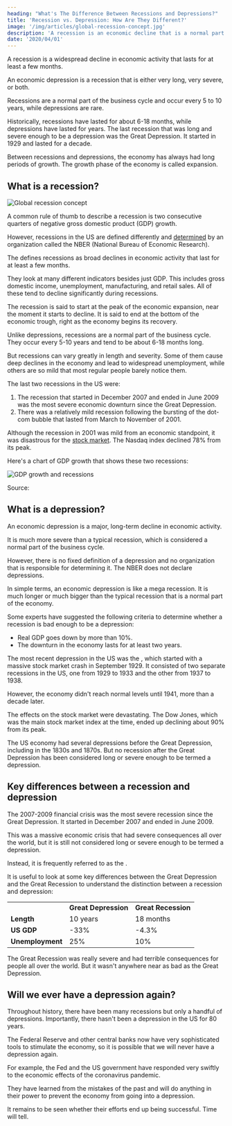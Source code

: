 ```yaml
---
heading: "What's The Difference Between Recessions and Depressions?"
title: 'Recession vs. Depression: How Are They Different?'
image: '/img/articles/global-recession-concept.jpg'
description: 'A recession is an economic decline that is a normal part of the business cycle. An economic depression is like a recession, except longer and more severe.'
date: '2020/04/01'
---
```


A recession is a widespread decline in economic activity that lasts for at least a few months.

An economic depression is a recession that is either very long, very severe, or both.

Recessions are a normal part of the business cycle and occur every 5 to 10 years, while depressions are rare.

Historically, recessions have lasted for about 6-18 months, while depressions have lasted for years. The last recession that was long and severe enough to be a depression was the Great Depression. It started in 1929 and lasted for a decade.

Between recessions and depressions, the economy has always had long periods of growth. The growth phase of the economy is called expansion.

## What is a recession?

<img
	src="/img/articles/global-recession-concept.jpg"
	alt="Global recession concept"
	width={1200}
	height={630}
/>

A common rule of thumb to describe a recession is two consecutive quarters of negative gross domestic product (GDP) growth.

However, recessions in the US are defined differently and [determined](/who-determines-recessions/) by an organization called the NBER (National Bureau of Economic Research).

The <External url="https://www.nber.org/" text="NBER" /> defines recessions as broad declines in economic activity that last for at least a few months.

They look at many different indicators besides just GDP. This includes gross domestic income, unemployment, manufacturing, and retail sales. All of these tend to decline significantly during recessions.

The recession is said to start at the peak of the economic expansion, near the moment it starts to decline. It is said to end at the bottom of the economic trough, right as the economy begins its recovery.

Unlike depressions, recessions are a normal part of the business cycle. They occur every 5-10 years and tend to be about 6-18 months long.

But recessions can vary greatly in length and severity. Some of them cause deep declines in the economy and lead to widespread unemployment, while others are so mild that most regular people barely notice them.

The last two recessions in the US were:

1. The recession that started in December 2007 and ended in June 2009 was the most severe economic downturn since the Great Depression.
2. There was a relatively mild recession following the bursting of the dot-com bubble that lasted from March to November of 2001.

Although the recession in 2001 was mild from an economic standpoint, it was disastrous for the [stock market](/stock-market-hours/). The Nasdaq index declined 78% from its peak.

Here's a chart of GDP growth that shows these two recessions:

<img
	src="/img/articles/gdp-growth-and-recessions.png"
	alt="GDP growth and recessions"
	width={1382}
	height={592}
	className="add-border"
/>

Source: <External url="https://tradingeconomics.com/united-states/gdp-growth" text="tradingeconomics.com" />

## What is a depression?

An economic depression is a major, long-term decline in economic activity.

It is much more severe than a typical recession, which is considered a normal part of the business cycle.

However, there is no fixed definition of a depression and no organization that is responsible for determining it. The NBER does not declare depressions.

In simple terms, an economic depression is like a mega recession. It is much longer or much bigger than the typical recession that is a normal part of the economy.

Some experts have suggested the following criteria to determine whether a recession is bad enough to be a depression:

-  Real GDP goes down by more than 10%.
-  The downturn in the economy lasts for at least two years.

The most recent depression in the US was the <External url="https://en.wikipedia.org/wiki/Great_Depression" text="Great Depression" />, which started with a massive stock market crash in September 1929. It consisted of two separate recessions in the US, one from 1929 to 1933 and the other from 1937 to 1938.

However, the economy didn't reach normal levels until 1941, more than a decade later.

The effects on the stock market were devastating. The Dow Jones, which was the main stock market index at the time, ended up declining about 90% from its peak.

The US economy had several depressions before the Great Depression, including in the 1830s and 1870s. But no recession after the Great Depression has been considered long or severe enough to be termed a depression.

## Key differences between a recession and depression

The 2007-2009 financial crisis was the most severe recession since the Great Depression. It started in December 2007 and ended in June 2009.

This was a massive economic crisis that had severe consequences all over the world, but it is still not considered long or severe enough to be termed a depression.

Instead, it is frequently referred to as the <External url="https://en.wikipedia.org/wiki/Great_Recession" text="Great Recession" />.

It is useful to look at some key differences between the Great Depression and the Great Recession to understand the distinction between a recession and depression:

<table>
	<tbody>
		<tr>
			<td></td>
			<td>
				<strong>Great Depression</strong>
			</td>
			<td>
				<strong>Great Recession</strong>
			</td>
		</tr>
		<tr>
			<td>
				<strong>Length</strong>
			</td>
			<td>10 years</td>
			<td>18 months</td>
		</tr>
		<tr>
			<td>
				<strong>US GDP</strong>
			</td>
			<td>-33%</td>
			<td>-4.3%</td>
		</tr>
		<tr>
			<td>
				<strong>Unemployment</strong>
			</td>
			<td>25%</td>
			<td>10%</td>
		</tr>
	</tbody>
</table>

The Great Recession was really severe and had terrible consequences for people all over the world. But it wasn't anywhere near as bad as the Great Depression.

## Will we ever have a depression again?

Throughout history, there have been many recessions but only a handful of depressions. Importantly, there hasn't been a depression in the US for 80 years.

The Federal Reserve and other central banks now have very sophisticated tools to stimulate the economy, so it is possible that we will never have a depression again.

For example, the Fed and the US government have responded very swiftly to the economic effects of the coronavirus pandemic.

They have learned from the mistakes of the past and will do anything in their power to prevent the economy from going into a depression.

It remains to be seen whether their efforts end up being successful. Time will tell.
